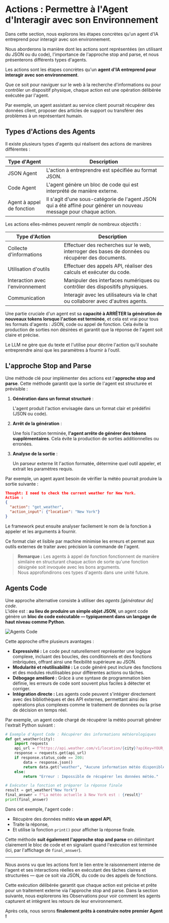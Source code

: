 # Actions : Permettre à l'Agent d'Interagir avec son Environnement

<Tip>
Dans cette section, nous explorons les étapes concrètes qu'un agent d'IA entreprend pour interagir avec son environnement.

Nous aborderons la manière dont les actions sont représentées (en utilisant du JSON ou du code), l'importance de l'approche stop and parse, et nous présenterons différents types d'agents.
</Tip>

Les actions sont les étapes concrètes qu'un **agent d'IA entreprend pour interagir avec son environnement**.

Que ce soit pour naviguer sur le web à la recherche d'informations ou pour contrôler un dispositif physique, chaque action est une opération délibérée exécutée par l'agent.

Par exemple, un agent assistant au service client pourrait récupérer des données client, proposer des articles de support ou transférer des problèmes à un représentant humain.

## Types d'Actions des Agents

Il existe plusieurs types d'agents qui réalisent des actions de manières différentes :

| Type d'Agent              | Description                                                                                           |
|---------------------------|-------------------------------------------------------------------------------------------------------|
| JSON Agent                | L'action à entreprendre est spécifiée au format JSON.                                                 |
| Code Agent                | L'agent génère un bloc de code qui est interprété de manière externe.                                  |
| Agent à appel de fonction | Il s'agit d'une sous-catégorie de l'agent JSON qui a été affiné pour générer un nouveau message pour chaque action. |

Les actions elles-mêmes peuvent remplir de nombreux objectifs :

| Type d'Action               | Description                                                                                              |
|-----------------------------|----------------------------------------------------------------------------------------------------------|
| Collecte d'informations     | Effectuer des recherches sur le web, interroger des bases de données ou récupérer des documents.         |
| Utilisation d'outils        | Effectuer des appels API, réaliser des calculs et exécuter du code.                                      |
| Interaction avec l'environnement | Manipuler des interfaces numériques ou contrôler des dispositifs physiques.                      |
| Communication               | Interagir avec les utilisateurs via le chat ou collaborer avec d'autres agents.                           |

Une partie cruciale d'un agent est sa **capacité à ARRÊTER la génération de nouveaux tokens lorsque l'action est terminée**, et cela est vrai pour tous les formats d'agents : JSON, code ou appel de fonction. Cela évite la production de sorties non désirées et garantit que la réponse de l'agent soit claire et précise.

Le LLM ne gère que du texte et l'utilise pour décrire l'action qu'il souhaite entreprendre ainsi que les paramètres à fournir à l'outil.

## L'approche Stop and Parse

Une méthode clé pour implémenter des actions est l'**approche stop and parse**. Cette méthode garantit que la sortie de l'agent est structurée et prévisible :

1. **Génération dans un format structuré** :

   L'agent produit l'action envisagée dans un format clair et prédéfini (JSON ou code).

2. **Arrêt de la génération** :

   Une fois l'action terminée, **l'agent arrête de générer des tokens supplémentaires**. Cela évite la production de sorties additionnelles ou erronées.

3. **Analyse de la sortie** :

   Un parseur externe lit l'action formatée, détermine quel outil appeler, et extrait les paramètres requis.

Par exemple, un agent ayant besoin de vérifier la météo pourrait produire la sortie suivante :

```json
Thought: I need to check the current weather for New York.
Action :
{
  "action": "get_weather",
  "action_input": {"location": "New York"}
}
```

Le framework peut ensuite analyser facilement le nom de la fonction à appeler et les arguments à fournir.

Ce format clair et lisible par machine minimise les erreurs et permet aux outils externes de traiter avec précision la commande de l'agent.

> **Remarque :** Les agents à appel de fonction fonctionnent de manière similaire en structurant chaque action de sorte qu'une fonction désignée soit invoquée avec les bons arguments.  
> Nous approfondirons ces types d'agents dans une unité future.

## Agents Code

Une approche alternative consiste à utiliser des *agents [générateur de] code*.  
L'idée est : **au lieu de produire un simple objet JSON**, un agent code génère un **bloc de code exécutable — typiquement dans un langage de haut niveau comme Python**.

<img src="https://huggingface.co/datasets/agents-course/course-images/resolve/main/en/unit1/code-vs-json-actions.png" alt="Agents Code" />

Cette approche offre plusieurs avantages :

- **Expressivité :** Le code peut naturellement représenter une logique complexe, incluant des boucles, des conditionnels et des fonctions imbriquées, offrant ainsi une flexibilité supérieure au JSON.
- **Modularité et réutilisabilité :** Le code généré peut inclure des fonctions et des modules réutilisables pour différentes actions ou tâches.
- **Débogage amélioré :** Grâce à une syntaxe de programmation bien définie, les erreurs de code sont souvent plus faciles à détecter et corriger.
- **Intégration directe :** Les agents code peuvent s'intégrer directement avec des bibliothèques et des API externes, permettant ainsi des opérations plus complexes comme le traitement de données ou la prise de décision en temps réel.

Par exemple, un agent code chargé de récupérer la météo pourrait générer l'extrait Python suivant :

```python
# Exemple d'Agent Code : Récupérer des informations météorologiques
def get_weather(city):
    import requests
    api_url = f"https://api.weather.com/v1/location/{city}?apiKey=YOUR_API_KEY"
    response = requests.get(api_url)
    if response.status_code == 200:
        data = response.json()
        return data.get("weather", "Aucune information météo disponible")
    else:
        return "Erreur : Impossible de récupérer les données météo."

# Exécuter la fonction et préparer la réponse finale
result = get_weather("New York")
final_answer = f"La météo actuelle à New York est : {result}"
print(final_answer)
```

Dans cet exemple, l'agent code :

- Récupère des données météo **via un appel API**,
- Traite la réponse,
- Et utilise la fonction `print()` pour afficher la réponse finale.

Cette méthode **suit également l'approche stop and parse** en délimitant clairement le bloc de code et en signalant quand l'exécution est terminée (ici, par l'affichage de `final_answer`).

---

Nous avons vu que les actions font le lien entre le raisonnement interne de l'agent et ses interactions réelles en exécutant des tâches claires et structurées — que ce soit via JSON, du code ou des appels de fonctions.

Cette exécution délibérée garantit que chaque action est précise et prête pour un traitement externe via l'approche stop and parse. Dans la section suivante, nous explorerons les Observations pour voir comment les agents capturent et intègrent les retours de leur environnement.

Après cela, nous serons **finalement prêts à construire notre premier Agent !**
